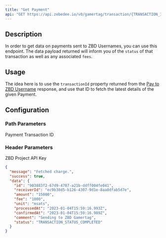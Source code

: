 ```yaml
---
title: "Get Payment"
api: "GET https://api.zebedee.io/v0/gamertag/transaction/{TRANSACTION_ID}"
---
```


## Description

In order to get data on payments sent to ZBD Usernames, you can use this endpoint. The data payload returned will inform you of the `status` of that transaction as well as any associated `fees`.

## Usage

The idea here is to use the `transactionId` property returned from the [Pay to ZBD Username](/api-reference/username/send) response, and use that ID to fetch the latest details of the given Payment.

## Configuration

### Path Parameters

<ParamField required path="TRANSACTION_ID" type="string">
  Payment Transaction ID
</ParamField>

### Header Parameters

<ParamField required header="apikey" type="string">
  ZBD Project API Key
</ParamField>

<CodeGroup />

<ResponseExample>

```json Response
{
  "message": "Fetched charge.",
  "success": true,
  "data": {
    "id": "903883f2-67d9-4707-a21b-ddff004fe041",
    "receiverId": "ec9b38d5-b126-4307-9d1e-8aa0dfab5d7e",
    "amount": "15000",
    "fee": "1000",
    "unit": "msats",
    "processedAt": "2023-01-04T15:59:16.993Z",
    "confirmedAt": "2023-01-04T15:59:16.989Z",
    "comment": "Sending to ZBD Gamertag",
    "status": "TRANSACTION_STATUS_COMPLETED"
  }
}
```

</ResponseExample>
